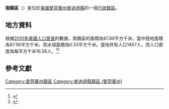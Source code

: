 {{noteTA
|G1=USState
|G2=地名
|G3=Unit
}}
{{Infobox settlement
|official_name            = 南鎮區
|native_name = South Township
|settlement_type          = [[行政鎮區|行政鎮區]]
|image_skyline            = 
|imagesize                = 
|image_map                = 
|mapsize                  = 
|pushpin_map  =USA Iowa
|pushpin_label = 南鎮區
|pushpin_label_position   = top
|pushpin_map_caption      = 南鎮區在愛荷華州的位置
|subdivision_type         = [[世界政區索引|國家]]
|subdivision_type1        = [[美国州份|州份]]
|subdivision_type2        = [[愛荷華州行政区划|縣]]
|subdivision_name         = [[美国|美国]]
|subdivision_name1        = [[愛荷華州|愛荷華州]]
|subdivision_name2        = [[麥迪遜縣_(愛荷華州)|麥迪遜縣]]
|elevation_ft             = 879
|elevation_m              = 268
|timezone                 = [[北美中部時區|北美中部時區]]
|area_total_km2           = 87.89
|area_land_km2            = 87.56
|area_water_km2           = 0.33
|area_total_sq_mi         = 
|area_land_sq_mi          = 
|area_water_sq_mi         = 
|population_as_of         = [[2010年美國人口普查|2010]]
|population_footnotes     = 
|population_total         = 1457
|population_density_km2   = auto
|population_density_sq_mi = auto
|utc_offset               = -6
|coordinates              = {{coord|41|18|00|N|93|50|00|W|type:city_region:US-AL_source:GNS-enwiki|display=inline,title}}
| coor_pinpoint           = 
| coordinates_footnotes   = 
|timezone_DST             = CDT
|utc_offset_DST           = -5
|postal_code_type         = [[美國郵區編號|郵區編號]]
|postal_code              = 
|area_code                = {{link-en|电话区号515|Area code 515|515}}
|blank_name = [[地名信息系统|GNIS ID]]
|blank_info = 468727
}}
'''南鎮區'''（{{lang-en|South Township}}）是位於[[美國|美國]][[愛荷華州|愛荷華州]][[麥迪遜縣_(愛荷華州)|麥迪遜縣]]的一個[[行政鎮區|行政鎮區]]。

== 地方資料 ==
根據[[2010年美國人口普查|2010年美國人口普查]]的數據，南鎮區的面積為87.89平方千米，當中陸地面積為87.56平方千米，而水域面積為0.33平方千米。當地共有人口1457人，而人口密度為每平方千米16.58人。<ref name="GR8">{{cite web|url=http://factfinder2.census.gov|publisher=[[美国人口调查局|美国人口调查局]]|accessdate=2011-05-14|title=American FactFinder|archive-date=2013-09-11|archive-url=https://web.archive.org/web/20130911234518/http://factfinder2.census.gov/|dead-url=no}}</ref><ref>{{cite web|url=https://www.citypopulation.de/en/usa/iowa/admin/|title=USA: Iowa (Counties and Townships) - City Population}}</ref>

== 參考文獻 ==
{{reflist}}

{{麥迪遜縣 (愛荷華州)}}

{{DEFAULTSORT:South Township}}
[[Category:愛荷華州鎮區|Category:愛荷華州鎮區]]
[[Category:麥迪遜縣鎮區_(愛荷華州)|Category:麥迪遜縣鎮區 (愛荷華州)]]

{{Iowa-geo-stub}}